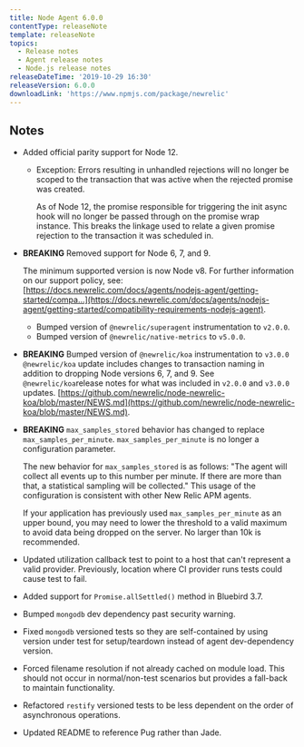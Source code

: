 ```yaml
---
title: Node Agent 6.0.0
contentType: releaseNote
template: releaseNote
topics:
  - Release notes
  - Agent release notes
  - Node.js release notes
releaseDateTime: '2019-10-29 16:30'
releaseVersion: 6.0.0
downloadLink: 'https://www.npmjs.com/package/newrelic'
---
```


## Notes

* Added official parity support for Node 12.

  * Exception: Errors resulting in unhandled rejections will no longer be scoped to the transaction that was active when the rejected promise was created.

    As of Node 12, the promise responsible for triggering the init async hook will no longer be passed through on the promise wrap instance. This breaks the linkage used to relate a given promise rejection to the transaction it was scheduled in.
* **BREAKING** Removed support for Node 6, 7, and 9.

  The minimum supported version is now Node v8. For further information on our support policy, see: [https://docs.newrelic.com/docs/agents/nodejs-agent/getting-started/compa...](https://docs.newrelic.com/docs/agents/nodejs-agent/getting-started/compatibility-requirements-nodejs-agent).

  * Bumped version of `@newrelic/superagent` instrumentation to `v2.0.0`.
  * Bumped version of `@newrelic/native-metrics` to `v5.0.0`.
* **BREAKING** Bumped version of `@newrelic/koa` instrumentation to `v3.0.0` `@newrelic/koa` update includes changes to transaction naming in addition to dropping Node versions 6, 7, and 9. See `@newrelic/koa`release notes for what was included in `v2.0.0` and `v3.0.0` updates. [https://github.com/newrelic/node-newrelic-koa/blob/master/NEWS.md](https://github.com/newrelic/node-newrelic-koa/blob/master/NEWS.md).
* **BREAKING** `max_samples_stored` behavior has changed to replace `max_samples_per_minute`. `max_samples_per_minute` is no longer a configuration parameter.

  The new behavior for `max_samples_stored` is as follows: "The agent will collect all events up to this number per minute. If there are more than that, a statistical sampling will be collected." This usage of the configuration is consistent with other New Relic APM agents.

  If your application has previously used `max_samples_per_minute` as an upper bound, you may need to lower the threshold to a valid maximum to avoid data being dropped on the server. No larger than 10k is recommended.
* Updated utilization callback test to point to a host that can't represent a valid provider. Previously, location where CI provider runs tests could cause test to fail.
* Added support for `Promise.allSettled()` method in Bluebird 3.7.
* Bumped `mongodb` dev dependency past security warning.
* Fixed `mongodb` versioned tests so they are self-contained by using version under test for setup/teardown instead of agent dev-dependency version.
* Forced filename resolution if not already cached on module load. This should not occur in normal/non-test scenarios but provides a fall-back to maintain functionality.
* Refactored `restify` versioned tests to be less dependent on the order of asynchronous operations.
* Updated README to reference Pug rather than Jade.

